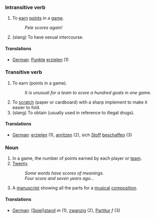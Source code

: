 ===Intransitive verb===

# To [[earn]] [[point]]s in a [[game]].
#: ''Pele scores again!''
# (slang) To have sexual intercourse.

====Translations====
*[[German]]: [[Punkt]]e [[erzielen]] (1)

===Transitive verb===

# To earn (points in a game).
#: ''It is unusual for a team to score a hundred goals in one game.''
# To [[scratch]] (paper or cardboard) with a sharp implement to make it easier to fold.
# (slang) To obtain (usually used in reference to illegal drugs).

====Translations====
*[[German]]: [[erzielen]] (1), [[anritzen]] (2), sich [[Stoff]] [[beschaffen]] (3)

===Noun===

# In a game, the number of points earned by each player or [[team]].
# [[Twenty]].
#: ''Some words have scores of meanings.''
#: ''Four score and seven years ago...''
# A [[manuscript]] showing all the parts for a [[musical]] [[composition]].

====Translations====
*[[German]]: [[Spielstand|(Spiel)stand]] ''m'' (1), [[zwanzig]] (2), [[Partitur]] ''f'' (3)